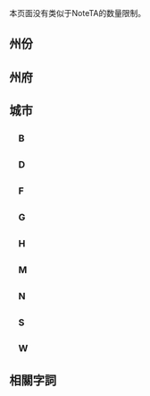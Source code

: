 {{CGroupH|name=USState|desc=美国州份}}<noinclude>[[Category:公共轉換組模板|{{SUBPAGENAME}}]]

本页面没有类似于NoteTA的数量限制。

== 州份 ==
</noinclude>
{{CItem|1=亞拉巴馬=>zh-cn:亚拉巴马;亞拉巴馬=>zh-tw:阿拉巴馬;亞拉巴馬=>zh-hk:亞拉巴馬;亞拉巴馬=>zh-mo:亞拉巴馬;|original=Alabama}}<!-- 台灣多數用阿 -->
{{CItem|1=阿拉巴马=>zh-cn:亚拉巴马;阿拉巴马=>zh-tw:阿拉巴馬;阿拉巴马=>zh-hk:阿拉巴馬;阿拉巴马=>zh-mo:阿拉巴馬;|original=Alabama}}<!-- 避免因马州轉換過度 -->
{{CItem|zh-cn:亚拉巴马;zh-tw:阿拉巴馬;zh-hk:阿拉巴馬|original=Alabama}}<!-- 亚、阿兩者在大陆和香港都用 -->
{{CItem|zh-cn:康涅狄格;zh-tw:康乃狄克;zh-hk:康涅狄格|original=Connecticut}}
{{CItem|zh-cn:康涅狄格州;zh-tw:康乃狄克州;zh-hk:康涅狄格州|original=Connecticut}}
{{CItem|zh-cn:特拉华州;zh-tw:德拉瓦州;zh-hk:特拉華州|original=Delaware}}
{{CItem|zh-cn:佐治亚州;zh-tw:喬治亞州;zh-hk:喬治亞州|original=Georgia}}
{{CItem|zh-cn:爱达荷;zh-tw:愛達荷;zh-hk:愛達荷|original=Idaho}}
{{CItem|1=愛德荷=>zh-cn:爱达荷;愛德荷=>zh-tw:愛達荷;愛德荷=>zh-hk:愛達荷;愛德荷=>zh-mo:愛達荷;|original=Idaho}}<!--台灣「愛德荷」單向轉換-->
{{CItem|zh-cn:伊利诺伊;zh-tw:伊利諾;zh-hk:伊利諾|original=Illinois}}
{{CItem|1=伊利诺伊=>zh-cn:伊利诺伊;zh-tw:伊利諾;|original=Illinois}}
{{CItem|1=伊利諾伊=>zh-cn:伊利诺伊;zh-tw:伊利諾;|original=Illinois}}
{{CItem|zh-cn:印第安纳;zh-tw:印地安納;zh-hk:印第安納|original=Indiana}}
{{CItem|zh-cn:艾奥瓦;zh-tw:愛荷華;zh-hk:艾奧瓦|original=Iowa}}
{{CItem|1=愛阿華=>zh-cn:艾奥瓦;爱阿华=>zh-tw:愛荷華;愛阿華=>zh-hk:艾奧瓦;愛阿華=>zh-mo:艾奧瓦;|original=Iowa}}<!--台灣「愛阿華」單向轉換-->
{{CItem|zh-cn:路易斯安那;zh-tw:路易斯安那;zh-hk:路易斯安那|original=Louisiana}}
{{CItem|1=路易西安那=>zh-cn:路易斯安那;路易西安那=>zh-tw:路易斯安那;路易西安那=>zh-hk:路易斯安那;路易西安那=>zh-mo:路易斯安那;|original=Louisiana}}<!--台灣「路易西安那」單向轉換-->
{{CItem|1=路易西安納=>zh-cn:路易斯安那;路易西安纳=>zh-tw:路易斯安那;路易西安納=>zh-hk:路易斯安那;路易西安納=>zh-mo:路易斯安那;|original=Louisiana}}<!--台灣「路易西安納」單向轉換-->
{{CItem|zh-cn:马里兰;zh-tw:馬里蘭;zh-hk:馬里蘭|original=Maryland}}
{{CItem|zh-cn:马萨诸塞州;zh-tw:麻薩諸塞州;zh-hk:麻省|original=Massachusetts}}
{{CItem|zh-cn:马萨诸塞;zh-tw:麻薩諸塞;zh-hk:麻省|original=Massachusetts}}
{{CItem|1=马塞诸塞州=>zh-tw:馬薩諸塞州;马塞诸塞州=>zh-hk:麻省|original=Massachusetts}}
{{CItem|1=马塞诸塞=>zh-tw:馬薩諸塞;马塞诸塞=>zh-hk:麻省|original=Massachusetts}}
{{CItem|1=馬薩諸塞州=>zh-cn:马萨诸塞州;馬薩諸塞州=>zh-tw:馬薩諸塞州;馬薩諸塞州=>zh-hk:麻省|original=Massachusetts}}
{{CItem|1=麻州=>zh-cn:马萨诸塞州;麻州=>zh-tw:麻州;麻州=>zh-hk:麻省|original=Massachusetts}}
{{CItem|1=麻萨诸塞=>zh-tw:馬薩諸塞;麻萨诸塞=>zh-hk:麻省|original=Massachusetts}}
{{CItem|1=麻萨诸塞州=>zh-cn:马萨诸塞州;麻萨诸塞州=>zh-tw:麻薩諸塞州;麻萨诸塞州=>zh-hk:麻省|original=Massachusetts}}<!--請不要刪去這幾個關於Massachusetts的轉換，因為「麻薩諸塞州」和「马萨诸塞州」都可以再用簡體和繁體字寫出來，電腦不會懂得認出「麻萨诸塞州」其實就是「麻薩諸塞州」，致使有些轉換失敗。另外也請不要移去「麻州」的轉換，因為維基上很多也以「麻州」來稱呼這州，但對不少讀者來說，並不習慣這稱呼-->
{{CItem|zh-cn:密歇根;zh-tw:密西根;zh-hk:密芝根|original=Michigan}}
{{CItem|1=zh-cn:新罕布什尔;zh-tw:新罕布夏;zh-hk:紐咸西州|original=New Hampshire}}
{{CItem|1=zh-cn:新罕布什尔州;zh-tw:新罕布夏州;zh-hk:紐咸西州|original=New Hampshire}}
{{CItem|zh-cn:新泽西;zh-tw:新澤西;zh-hk:新澤西|original=New Jersey}}<!--台灣另有「紐澤西」，因紐澤西籃網、紐澤西護欄習用已久，請不要另外設定單向轉換-->
{{CItem|zh-cn:北卡罗来纳;zh-tw:北卡羅來納;zh-hk:北卡羅萊納|original=North Carolina}}
{{CItem|1=北卡羅萊那=>zh-cn:北卡罗来纳;北卡罗莱那=>zh-tw:北卡羅來納;北卡羅萊那=>zh-hk:北卡羅萊納;北卡羅萊那=>zh-mo:北卡羅萊納;|original=North Carolina}}<!--台灣「北卡羅萊那」單向轉換-->
{{CItem|zh-cn:达科他;zh-tw:達科他;|original=(North / South) Dakota}}
{{CItem|zh-cn:俄克拉何马;zh-tw:奧克拉荷馬;zh-hk:奧克拉荷馬|original=Oklahoma}}<!-- Oklahoma, Oklahoma詳見州府 -->
{{CItem|1=俄克拉荷馬=>zh-cn:俄克拉何马;俄克拉何马=>zh-hk:奧克拉荷馬;俄克拉荷馬=>zh-tw:奧克拉荷馬;俄克拉荷马=>zh-mo:奧克拉荷馬;|original=Oklahoma}}<!--台灣「俄克拉荷馬」單向轉換-->
{{CItem|zh-cn:俄勒冈;zh-tw:奧勒岡;zh-hk:俄勒岡|original=Oregon}}
{{CItem|1=奧勒岡=>zh-cn:俄勒冈;奥勒冈=>zh-tw:奧勒岡;奧勒岡=>zh-hk:俄勒岡;奧勒岡=>zh-mo:俄勒岡;|original=Oregon}}<!--台灣「奧勒岡」單向轉換-->
{{CItem|zh-cn:宾夕法尼亚;zh-tw:賓夕法尼亞;zh-hk:賓夕凡尼亞|original=Pennsylvania}}
{{CItem|zh-cn:罗得岛;zh-tw:羅德島;zh-hk:羅德島|original=Rhode Island}}
{{CItem|zh-cn:南卡罗来纳;zh-tw:南卡羅來納;zh-hk:南卡羅萊納|original=South Carolina}}
{{CItem|1=南卡羅萊那=>zh-cn:南卡罗来纳;南卡罗莱那=>zh-tw:南卡羅來納;南卡羅萊那=>zh-hk:南卡羅萊納;南卡羅萊那=>zh-mo:南卡羅萊納;|original=South Carolina}}<!--台灣「南卡羅萊那」單向轉換-->
{{CItem|zh-cn:得克萨斯;zh-tw:德克薩斯;zh-hk:德薩斯|original=Texas}}
{{CItem|zh-cn:弗吉尼亚;zh-tw:維吉尼亞;zh-hk:維珍尼亞|original=Virginia}}
{{CItem|zh-cn:威斯康星;zh-tw:威斯康辛;zh-hk:威斯康辛|original=Wisconsin}}<noinclude>
<!--
{{CItem||original=}}
{{CItem||original=}}
{{CItem||original=}}
{{CItem||original=}}
-->

== 州府 ==
</noinclude>
{{CItem|zh-cn:奥尔巴尼; zh-tw:奧巴尼; zh-hk:奧爾巴尼;|original=Albany, New York}}
{{CItem|zh-cn:奥斯汀; zh-tw:奧斯丁; zh-hk:柯士甸;|original=Austin, Texas}}
{{CItem|zh-cn:巴吞鲁日; zh-tw:巴頓魯治; zh-hk:巴吞魯日;|original=Baton Rouge, Louisiana}}
{{CItem|zh-cn:博伊西; zh-tw:波夕; zh-hk:博伊西;|original=Boise, Idaho}}
{{CItem|zh-cn:夏延; zh-tw:夏安; zh-hk:夏延;|original=Cheyenne, Wyoming}}
{{CItem|zh-cn:得梅因; zh-tw:狄蒙; zh-hk:德梅因;|original=Des Moines, Iowa}}
{{CItem|zh-cn:哈特福德; zh-tw:哈特福; zh-hk:哈特福德;|original=Hartford, Connecticut}}
{{CItem|zh-cn:印第安纳波利斯; zh-tw:印地安納波里斯;|original=Indianapolis, Indiana}}<!-- 避免过度转换 -->
{{CItem|zh-cn:杰斐逊城; zh-tw:傑佛遜城;|original=Jefferson, Missouri}}
{{CItem|zh-cn:小石城; zh-tw:小岩城; zh-hk:小石城;|original=Little Rock, Arkansas}}
{{CItem|zh-cn:蒙彼利埃; zh-tw:蒙特佩利爾;zh-hk:蒙彼利埃|original=Montpelier, Vermont}}
{{CItem|zh-cn:纳什维尔; zh-tw:納士維;|original=Nashville, Tennessee}}
{{CItem|zh-cn:俄克拉何马城;zh-hant:奧克拉荷馬市;zh-tw:奧克拉荷馬市;zh-hk:奧克拉荷馬城;zh-mo:奧克拉荷馬城;|original=Oklahoma City, Oklahoma}}<!--zh-hant不要去掉，否則會轉換失效-->
{{CItem|zh-cn:菲尼克斯; zh-tw:鳳凰城; zh-hk:鳳凰城;|original=Phoenix, Arizona}}
{{CItem|zh-cn:罗利; zh-tw:羅里; zh-hk:羅利;|original=Raleigh, North Carolina}}
{{CItem|zh-cn:里士满; zh-tw:里奇蒙; zh-hk:列治文;|original=Richmond, Virginia}}
{{CItem|zh-cn:萨克拉门托; zh-tw:沙加緬度; zh-hk:薩哈拉門托;|original=Sacramento, California}}
{{CItem|zh-cn:塞勒姆; zh-tw:撒冷; zh-hk:塞勒姆;|original=Salem, Oregon}}
{{CItem|zh-cn:圣菲; zh-tw:聖塔菲; zh-hk:聖菲;|original=Santa Fe, New Mexico}}
{{CItem|zh-cn:斯普林菲尔德; zh-tw:春田市;|original=Springfield}}
{{CItem|1=斯普林菲尔德市=>zh-cn:斯普林菲尔德市;斯普林菲尔德市=>zh-tw:春田市|2=Springfield}}<!--若頁面內出現「斯普林菲尔德市」時，在台灣正體的設定下會被轉換成「春田市市」，此單向轉換碼便是為了防止此種過度轉換而設，請勿刪除或移動-->
{{CItem|zh-cn:塔拉哈西; zh-tw:塔拉赫西; zh-hk:塔拉哈西;|original=Tallahassee, Florida}}
{{CItem|zh-cn:托皮卡; zh-tw:托彼卡; zh-hk:托皮卡;|original=Topeka, Kansas}}
{{CItem|zh-cn:特伦顿; zh-tw:翠登; zh-hk:特倫頓;|original=Trenton, New Jersey}}<noinclude>

== 城市 ==
===　B　===
</noinclude>
{{CItem|zh-cn:布法罗; zh-tw:水牛城; zh-hk:水牛城;|original=Buffalo, New York}}<noinclude>

===　D　===
</noinclude>
{{CItem|zh-cn:达勒姆; zh-tw:德罕;|original=Durham, North Carolina}}<noinclude>

===　F　===
</noinclude>
{{CItem|zh-cn:法戈; zh-tw:法哥;zh-hk:法戈;|original=Fargo, North Dakota}}<noinclude>

===　G　===
</noinclude>
{{CItem|zh:格林貝; zh-cn:格林贝; zh-tw:綠灣;|original=Green Bay, Wisconsin}}<noinclude>

===　H　===
</noinclude>
{{CItem|zh-cn:休斯敦; zh-tw:休斯頓;zh-hk:侯斯頓;|original=Huston, Texas}}<noinclude>

===　M　===
</noinclude>
{{CItem|zh-cn:孟菲斯; zh-tw:曼非斯; zh-hk:孟菲斯;|original=Memphis, Tennessee}}<noinclude>

===　N　===
</noinclude>
{{CItem|zh-cn:纽瓦克; zh-tw:紐華克; zh-hk:紐瓦克;|original=Newark, New Jersey}}
{{CItem|zh-hans:新奥尔良;zh-hk:紐奧良;zh-sg:新奥尔良;zh-tw:紐奧良;|original=New Orleans}}

<noinclude>

===　S　===
</noinclude>
{{CItem|zh-hans:圣迭戈; zh-hant:聖地牙哥;|original=San Diego}}<noinclude>

===　W　===
</noinclude>
{{CItem|zh-cn:温斯顿-塞勒姆; zh-tw:溫斯頓-撒冷; zh-hk:溫斯頓-塞勒姆;|original=Winston-Salem, North Carolina}}<noinclude>

== 相關字詞 ==
</noinclude>
{{CItem|zh-cn:县; zh-tw:郡; zh-hk:縣;|original=county}}
{{CItem|zh-cn:郡县; zh-tw:郡縣; zh-hk:郡縣;|original=counties}}
{{CItem|zh-tw:北美十三州; zh-hk:北美十三州; zh-cn:十三个殖民地;|original=Thirteen Colonies}}<noinclude>
</noinclude>{{CGroupF}}